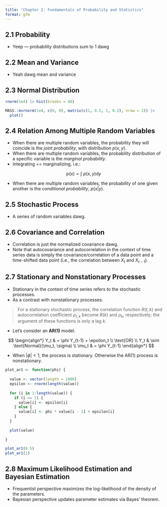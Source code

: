 ```yaml
---
title: "Chapter 2: Fundamentals of Probability and Statistics"
format: gfm
---
```


## 2.1 Probability 

* Yeep --- probability distributions sum to 1 dawg

## 2.2 Mean and Variance

* Yeah dawg mean and variance

## 2.3 Normal Distribution

```r
rnorm(1e4) |> hist(breaks = 40)
```

```r
MASS::mvrnorm(1e4, c(0, 0), matrix(c(1, 0.2, 1, 0.2), nrow = 2)) |>
  plot()
```

## 2.4 Relation Among Multiple Random Variables

* When there are multiple random variables, the probability they will coincide is the *joint probability*, with distribution $p(x,y)$. 
* When there are multiple random variables, the probability distribution of a specific variable is the *marginal probability*. 
* Integrating == marginalizing, i.e.:

$$
p(x) = \int \ p(x,y) \text{d}y
$$

* When there are multiple random variables, the probability of one given another is the *conditional probability*, $p(x|y)$.

## 2.5 Stochastic Process

* A series of random variables dawg. 

## 2.6 Covariance and Correlation

* Correlation is just the normalized covariance dawg. 
* Note that autocovariance and autocorrelation in the context of time series data is simply the covariance/correlation of a data point and a time-shifted data point (i.e., the correlation between $X_t$ and $X_{t-1}$). 

## 2.7 Stationary and Nonstationary Processes

* Stationary in the context of time series refers to the stochastic processes.
* As a contrast with nonstationary processes:

>For a stationary stochastic process, the correlation function $R(t,k)$ and autocorrelation coefficient $\rho_{t,k}$ become $R(k)$ and $\rho_k$, respectively; the argument of these functions is only a lag $k$.

* Let's consider an **AR(1)** model.

$$
\begin{align*}
Y_t & = \phi Y_{t-1} + \epsilon_t \\
\text{OR} \\
Y_t & \sim \text{Normal}(\mu_t, \sigma) \\
\mu_t & = \phi Y_{t-1}
\end{align*}
$$

* When $|\phi| < 1$, the process is stationary. Otherwise the AR(1) process is nonstationary.

```r
plot_ar1 <- function(phi) {
  
  value <- vector(length = 1000)
  epsilon <- rnorm(length(value))
  
  for (i in 1:length(value)) {
    if (i == 1) {
      value[i] <- epsilon[i]
    } else {
      value[i] <- phi * value[i - 1] + epsilon[i]
    }
  }
  
  plot(value)
  
}

plot_ar1(0.5)
plot_ar1(1)
```

## 2.8 Maximum Likelihood Estimation and Bayesian Estimation

* Frequentist perspective maximizes the log-likelihood of the density of the parameters. 
* Bayesian perspective updates parameter estimates via Bayes' theorem.
